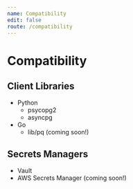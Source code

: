 ```yaml
---
name: Compatibility
edit: false
route: /compatibility
---
```


# Compatibility

## Client Libraries
- Python
  - psycopg2
  - asyncpg
- Go
  - lib/pq (coming soon!)

## Secrets Managers
- Vault
- AWS Secrets Manager (coming soon!)
